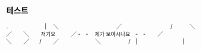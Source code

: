 ## 테스트

.　　　　　　　|
　╲　　　　　　　　　　　╱
　　　　　　　　　/
　　　╲　　　　　　　╱
　　╲　　 저기요　　　╱
-　-　 제가 보이시나요　-　-
　　╱　　　　　　　　╲
　　╱　　/
　　╱　　　　　　　╲
　　　　　/　|　　
　　　　 　　|